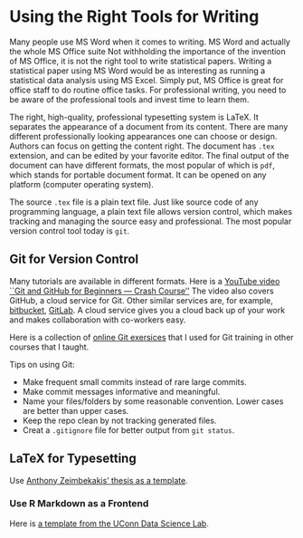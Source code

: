 # Using the Right Tools for Writing

Many people use MS Word when it comes to writing. MS Word and actually the whole
MS Office suite Not withholding the importance
of the invention of MS Office, it is not the right tool to write statistical
papers. Writing a statistical paper using MS Word would be as interesting as
running a statistical data analysis using MS Excel. Simply put, MS Office is
great for office staff to do routine office tasks. For professional writing, you
need to be aware of the professional tools and invest time to learn them.


The right, high-quality, professional typesetting system is LaTeX. It separates
the appearance of a document from its content. There are many different
professionally looking appearances one can choose or design. Authors can focus
on getting the content right.  The document has `.tex` extension, and can be
edited by your favorite editor. The final output of the document can have
different formats, the most popular of which is `pdf`, which stands for portable
document format. It can be opened on any platform (computer operating system).


The source `.tex` file is a plain text file. Just like source code of any
programming language, a plain text file allows version control, which makes
tracking and managing the source easy and professional. The most popular version
control tool today is `git`. 


## Git for Version Control

Many tutorials are available in different formats. Here is a [YouTube video
``Git and GitHub for Beginners --- Crash
Course''](https://www.youtube.com/watch?v=RGOj5yH7evk)
<!-- https://www.youtube.com/watch?v=USjZcfj8yxE). -->
The video also covers GitHub, a cloud service for Git. Other similar services
are, for example, [bitbucket](bitbucket.org), [GitLab](gitlab.com). A cloud
service gives you a cloud back up of your work and makes collaboration with
co-workers easy.


Here is a collection of [online Git exersices](https://gitexercises.fracz.com)
that I used for Git training in other courses that I taught.


Tips on using Git:

+ Make frequent small commits instead of rare large commits.
+ Make commit messages informative and meaningful.
+ Name your files/folders by some reasonable convention. Lower cases are better
  than upper cases.
+ Keep the repo clean by not tracking generated files.
+ Creat a `.gitignore` file for better output from `git status`.


## LaTeX for Typesetting

Use [Anthony Zeimbekakis' thesis as a template](https://github.com/azeimbekakis/KS-Test-Thesis).

### Use R Markdown as a Frontend

Here is [a template from the UConn Data Science Lab](https://statds.org/template/).
